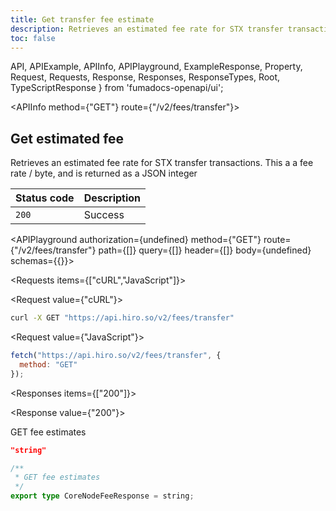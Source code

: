 ```yaml
---
title: Get transfer fee estimate
description: Retrieves an estimated fee rate for STX transfer transactions.
toc: false
---
```


  API,
  APIExample,
  APIInfo,
  APIPlayground,
  ExampleResponse,
  Property,
  Request,
  Requests,
  Response,
  Responses,
  ResponseTypes,
  Root,
  TypeScriptResponse
} from 'fumadocs-openapi/ui';

<Root baseUrl="https://api.hiro.so">

<API>

<APIInfo method={"GET"} route={"/v2/fees/transfer"}>

## Get estimated fee

Retrieves an estimated fee rate for STX transfer transactions. This a a fee rate / byte, and is returned as a JSON integer

| Status code | Description |
| :------ | :------ |
| `200` | Success |

<APIPlayground authorization={undefined} method={"GET"} route={"/v2/fees/transfer"} path={[]} query={[]} header={[]} body={undefined} schemas={{}}>

</APIPlayground>

</APIInfo>

<APIExample>

<Requests items={["cURL","JavaScript"]}>

<Request value={"cURL"}>

```bash
curl -X GET "https://api.hiro.so/v2/fees/transfer"
```

</Request>

<Request value={"JavaScript"}>

```js
fetch("https://api.hiro.so/v2/fees/transfer", {
  method: "GET"
});
```

</Request>

</Requests>

<Responses items={["200"]}>

<Response value={"200"}>

GET fee estimates

<ResponseTypes>

<ExampleResponse>

```json
"string"
```

</ExampleResponse>

<TypeScriptResponse>

```ts
/**
 * GET fee estimates
 */
export type CoreNodeFeeResponse = string;
```

</TypeScriptResponse>

</ResponseTypes>

</Response>

</Responses>

</APIExample>

</API>

</Root>
